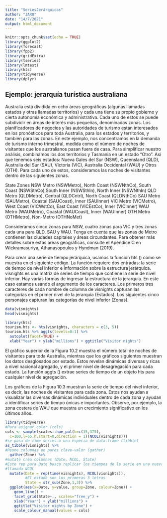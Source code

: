 ```yaml
---
title: "SeriesJerárquicas"
author: "JARO"
date: "14/7/2021"
output: html_document
---
```


```r
knitr::opts_chunk$set(echo = TRUE)
library(ggplot2)
library(forecast)
library(fpp2)
library(gridExtra)
library(tseries)
library(lmtest)
library(hts)
library(tidyverse)
library(dplyr)
```

## Ejemplo: jerarquía turística australiana

Australia está dividida en ocho áreas geográficas (algunas llamadas estados y otras llamadas territorios) y cada una tiene su propio gobierno y cierta autonomía económica y administrativa. Cada uno de estos se puede subdividir en áreas de interés más pequeñas, denominadas zonas. Los planificadores de negocios y las autoridades de turismo están interesados en los pronósticos para toda Australia, para los estados y territorios, y también para las zonas. En este ejemplo, nos concentramos en la demanda de turismo interno trimestral, medida como el número de noches de visitantes que los australianos pasan fuera de casa. Para simplificar nuestro análisis, combinamos los dos territorios y Tasmania en un estado "Otro". Así que tenemos seis estados: Nueva Gales del Sur (NSW), Queensland (QLD), Australia del Sur (SAU), Victoria (VIC), Australia Occidental (WAU) y Otros (OTH). Para cada uno de estos, consideramos las noches de visitantes dentro de las siguientes zonas. 

State	            Zones
NSW	               Metro (NSWMetro), North Coast (NSWNthCo), South Coast                         (NSWSthCo),South Inner (NSWSthIn), North Inner (NSWNthIn)
QLD	                Metro (QLDMetro), Central (QLDCntrl), North Coast                            (QLDNthCo)
SAU	                Metro (SAUMetro), Coastal (SAUCoast), Inner (SAUInner)
VIC	                Metro (VICMetro), West Coast (VICWstCo), East Coast                            (VICEstCo), Inner (VICInner)
WAU	                Metro (WAUMetro), Coastal (WAUCoast), Inner (WAUInner)
OTH	                Metro (OTHMetro), Non-Metro (OTHNoMet)


Consideramos cinco zonas para NSW, cuatro zonas para VIC y tres zonas cada una para QLD, SAU y WAU. Tenga en cuenta que las zonas de Metro contienen las ciudades capitales y áreas circundantes. Para obtener más detalles sobre estas áreas geográficas, consulte el Apéndice C en Wickramasuriya, Athanasopoulos y Hyndman (2019).

Para crear una serie de tiempo jerárquica, usamos la función hts () como se muestra en el siguiente código. La función requiere dos entradas: la serie de tiempo de nivel inferior e información sobre la estructura jerárquica. visnights es una matriz de series de tiempo que contiene la serie de nivel inferior. Hay varias formas de ingresar la estructura de la jerarquía. En este caso estamos usando el argumento de los caracteres. Los primeros tres caracteres de cada nombre de columna de visnights capturan las categorías en el primer nivel de la jerarquía (Estados). Los siguientes cinco personajes capturan las categorías de nivel inferior (Zonas). 

```r
data(visnights)
head(visnights)
```
```r
library(hts)
tourism.hts <- hts(visnights, characters = c(3, 5))
tourism.hts %>% aggts(levels=0:1) %>%
  autoplot(facet=TRUE) +
  xlab("Year") + ylab("millions") + ggtitle("Visitor nights")
```

El gráfico superior de la Figura 10.2 muestra el número total de noches de visitantes para toda Australia, mientras que los gráficos siguientes muestran los datos desglosados por estado. Estos revelan dinámicas diversas y ricas a nivel nacional agregado, y el primer nivel de desagregación para cada estado. La función aggts () extrae series de tiempo de un objeto hts para cualquier nivel de agregación.

Los gráficos de la Figura 10.3 muestran la serie de tiempo del nivel inferior, es decir, las noches de visitantes para cada zona. Estos nos ayudan a visualizar las diversas dinámicas individuales dentro de cada zona y ayudan a identificar series de tiempo únicas e importantes. Observe, por ejemplo, la zona costera de WAU que muestra un crecimiento significativo en los últimos años. 

```r
library(tidyverse)
#Para asignar color (cols)
cols <- sample(scales::hue_pal(h=c(15,375),
  c=100,l=65,h.start=0,direction = 1)(NCOL(visnights)))
#se pasa de time series a una especia de data.frame (tibble)
as_tibble(visnights) %>%
#Reune columnas en pares clave-valor (gather)
  gather(Zone) %>%
#mutate crea columnas (Date, NCOL, State)
#Este rep para Date busca replicar los tiempos de la serie en una nueva columna
#llamada NCOL
  mutate(Date = rep(time(visnights), NCOL(visnights)),
         #El estado son los primeras 3 letras
         State = str_sub(Zone,1,3)) %>%
  ggplot(aes(x=Date, y=value, group=Zone, colour=Zone)) +
    geom_line() +
    facet_grid(State~., scales="free_y") +
    xlab("Year") + ylab("millions") +
    ggtitle("Visitor nights by Zone") +
    scale_colour_manual(values = cols)
```



















